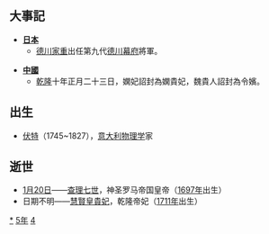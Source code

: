 {{yearTOC|1745|清'''[[乾隆|乾隆]]十年'''；越南'''[[景興|景興]]六年'''；日本'''[[延享|延享]]二年'''}}

== 大事記 ==

*'''[[日本|日本]]'''
**[[德川家重|德川家重]]出任第九代[[江户幕府|德川幕府]]將軍。

*'''[[中國|中國]]'''
** [[乾隆|乾隆]]十年正月二十三日，嫻妃詔封為嫻貴妃，魏貴人詔封為令嬪。

== 出生 ==
* [[伏特|伏特]]（1745~1827），[[意大利|意大利]][[物理学|物理学]]家

== 逝世 ==
{{Wikisource year mention}}
* [[1月20日|1月20日]]——[[查理七世_(神圣罗马帝国)|查理七世]]，神圣罗马帝国皇帝（[[1697年|1697年]]出生）
*日期不明——[[慧賢皇貴妃|慧賢皇貴妃]]，乾隆帝妃（[[1711年|1711年]]出生）

[[Category:1745年|*]]
[[Category:1740年代|5年]]
[[Category:18世纪各年|4]]